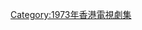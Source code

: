 {{cat year nav
| year = 1973
| cat = 無綫電視劇集
| sortkey = 無綫電視劇集
| article = 無綫電視劇
| in = 
}}
[[Category:1973年香港電視劇集|Category:1973年香港電視劇集]]